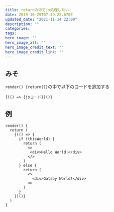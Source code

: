 ```yaml
---
title: returnの中でjs処理したい
date: 2019-10-29T07:39:22.670Z
updated_date: "2021-11-14 22:00"
description: ""
categories:
tags:
hero_image: ""
hero_image_alt: ""
hero_image_credit_text: ""
hero_image_credit_link: ""
---
```

## みそ
`render() {return()}`の中で以下のコードを追加する
```
{(() => {jsコード})()}
```

## 例
```
render() {
  return (
    {(() => {
      if (thisWorld) {
        return (
          <>
           <div>Hello World!</div>
          </>
        )
      } else {
        return (
          <>
            <div>Gatsby World!</div>
          <>
        )
      }
    })()}
  )
}
```
